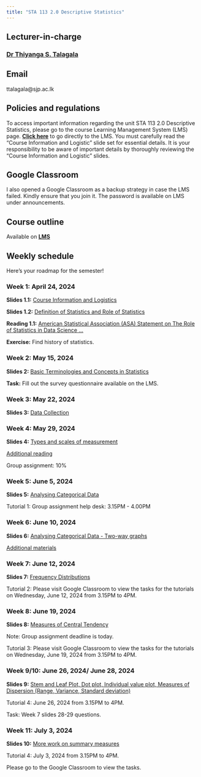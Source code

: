 ```yaml
---
title: "STA 113 2.0 Descriptive Statistics"
---
```


## Lecturer-in-charge

### [Dr Thiyanga S. Talagala](https://thiyanga.netlify.app/)

## Email

ttalagala\@sjp.ac.lk

## Policies and regulations

To access important information regarding the unit STA 113 2.0 Descriptive Statistics, please go to the course Learning Management System (LMS) page. [**Click here**](https://lms.fas.sjp.ac.lk/enrol/index.php?id=3646) to go directly to the LMS. You must carefully read the "Course Information and Logistic" slide set for essential details. It is your responsibility to be aware of important details by thoroughly reviewing the "Course Information and Logistic" slides.

## Google Classroom

I also opened a Google Classroom as a backup strategy in case the LMS failed. Kindly ensure that you join it. The password is available on LMS under announcements.

## Course outline

Available on [**LMS**](https://lms.fas.sjp.ac.lk/enrol/index.php?id=3646)

## Weekly schedule

Here’s your roadmap for the semester!

### Week 1: April 24, 2024

**Slides 1.1:** [Course Information and Logistics](./week0/index.html)

**Slides 1.2:** [Definition of Statistics and Role of Statistics](./week1/index.html)

**Reading 1.1:** [American Statistical Association (ASA) Statement on The Role of Statistics in Data Science ...](https://www.amstat.org/docs/default-source/amstat-documents/the-role-of-statistics-in-data-science-and-artificial-intelligence.pdf)

**Exercise:** Find history of statistics.

### Week 2: May 15, 2024

**Slides 2:** [Basic Terminologies and Concepts in Statistics](./week2/index.html)

**Task:** Fill out the survey questionnaire available on the LMS.

### Week 3: May 22, 2024

**Slides 3:** [Data Collection](./Week3/index.html)

### Week 4: May 29, 2024

**Slides 4:** [Types and scales of measurement](./week4/index.html)

[Additional reading](https://www.statology.org/levels-of-measurement-nominal-ordinal-interval-and-ratio/)

Group assignment: 10%

### Week 5: June 5, 2024

**Slides 5:** [Analysing Categorical Data](./week5/index.html)

Tutorial 1: Group assignment help desk: 3.15PM - 4.00PM

### Week 6: June 10, 2024

**Slides 6:** [Analysing Categorical Data - Two-way graphs](./week6/index.html)

[Additional materials](./week5/tables.pdf)

### Week 7: June 12, 2024

**Slides 7:** [Frequency Distributions](./week7/index.html)

<!--[Additional Reading](https://statisticstechs.weebly.com/desciptive-statistics/frequency-distribution-and-data-presentation)-->

Tutorial 2: Please visit Google Classroom to view the tasks for the tutorials on Wednesday, June 12, 2024 from 3.15PM to 4PM.

### Week 8: June 19, 2024

**Slides 8:** [Measures of Central Tendency](./week8/index.html)

Note: Group assignment deadline is today.

Tutorial 3: Please visit Google Classroom to view the tasks for the tutorials on Wednesday, June 19, 2024 from 3.15PM to 4PM.

### Week 9/10: June 26, 2024/ June 28, 2024

**Slides 9:** [Stem and Leaf Plot, Dot plot, Individual value plot, Measures of Dispersion (Range, Variance, Standard deviation)](./week9/index.html)

Tutorial 4: June 26, 2024 from 3.15PM to 4PM.

Task: Week 7 slides 28-29 questions.

### Week 11: July 3, 2024

**Slides 10:** [More work on summary measures](./week10/index.html)

Tutorial 4: July 3, 2024 from 3.15PM to 4PM.

Please go to the Google Classroom to view the tasks.